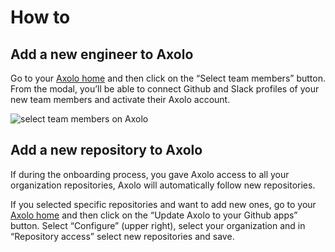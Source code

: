 # How to
## Add a new engineer to Axolo
Go to your [Axolo home](https://app.axolo.co/home) and then click on the “Select team members” button. From the modal, you’ll be able to connect Github and Slack profiles of your new team members and activate their Axolo account.


<div style={{display:'flex', justifyContent:'center'}}>
    <img 
        src="https://axolo.s3.eu-west-3.amazonaws.com/communication/docs/selec_team_members.png"
        alt="select team members on Axolo"
        style={{width:"450px"}}/>
</div>

## Add a new repository to Axolo
If during the onboarding process, you gave Axolo access to all your organization repositories, Axolo will automatically follow new repositories.

If you selected specific repositories and want to add new ones, go to your [Axolo home](https://app.axolo.co/home) and then click on the “Update Axolo to your Github apps” button. Select “Configure” (upper right), select your organization and in “Repository access” select new repositories and save.

